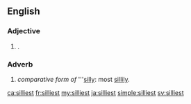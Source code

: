 ==English==

===Adjective===
{{head|en|adjective superlative form}}

# {{en-superlative of|silly}}.
===Adverb===
{{head|en|adverb superlative form}}

# ''comparative form of'' '''[[silly#Adverb|silly]]: most [[sillily]].

[[ca:silliest]]
[[fr:silliest]]
[[my:silliest]]
[[ja:silliest]]
[[simple:silliest]]
[[sv:silliest]]
